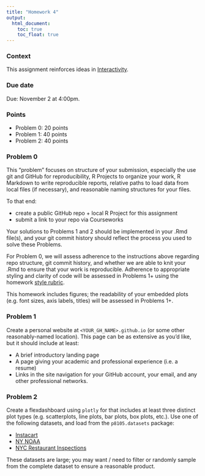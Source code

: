 ```yaml
---
title: "Homework 4"
output:
  html_document: 
    toc: true
    toc_float: true
---
```


### Context

This assignment reinforces ideas in [Interactivity](topic_interactivity.html). 

### Due date

Due: November 2 at 4:00pm. 

### Points

* Problem 0: 20 points
* Problem 1: 40 points
* Problem 2: 40 points

### Problem 0

This "problem" focuses on structure of your submission, especially the use git and GitHub for reproducibility, R Projects to organize your work, R Markdown to write reproducible reports, relative paths to load data from local files (if necessary), and reasonable naming structures for your files. 

To that end: 

* create a public GitHub repo + local R Project for this assignment
* submit a link to your repo via Courseworks

Your solutions to Problems 1 and 2 should be implemented in your .Rmd file(s), and your git commit history should reflect the process you used to solve these Problems. 

For Problem 0, we will assess adherence to the instructions above regarding repo structure, git commit history, and whether we are able to knit your .Rmd to ensure that your work is reproducible. Adherence to appropriate styling and clarity of code will be assessed in Problems 1+ using the homework [style rubric](homework_style_rubric.html). 

This homework includes figures; the readability of your embedded plots (e.g. font sizes, axis labels, titles) will be assessed in Problems 1+.


### Problem 1

Create a personal website at `<YOUR_GH_NAME>.github.io` (or some other reasonably-named location). This page can be as extensive as you'd like, but it should include at least:

* A brief introductory landing page
* A page giving your academic and professional experience (i.e. a resume)
* Links in the site navigation for your GitHub account, your email, and any other professional networks. 


### Problem 2

Create a flexdashboard using `plotly` for that includes at least three distinct plot types (e.g. scatterplots, line plots, bar plots, box plots, etc.). Use one of the following datasets, and load from the `p8105.datasets` package:

* [Instacart](dataset_instacart.html)
* [NY NOAA](dataset_noaa.html)
* [NYC Restaurant Inspections](dataset_restaurant_inspections.html)

These datasets are large; you may want / need to filter or randomly sample from the complete dataset to ensure a reasonable product.
